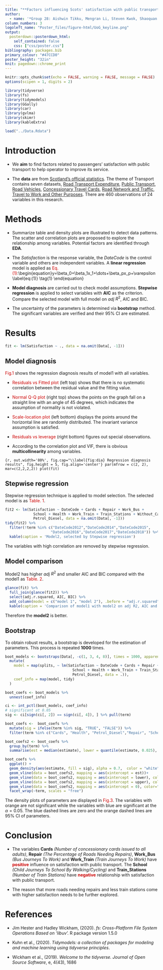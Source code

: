 ```yaml
---
title: "**Factors influencing Scots' satisfaction with public transport**"
author:
  - name: '*Group 28: Aishwin Tikku, Mengran Li, Steven Kwok, Shaoquan Li, Shuning Li*'
column_numbers: 3
logoleft_name: "Poster_files/figure-html/UoG_keyline.png"
output: 
  posterdown::posterdown_html:
    self_contained: false
    css: ["css/poster.css"]
bibliography: packages.bib
primary_colour: "#47CCD0"
poster_height: "32in"
knit: pagedown::chrome_print
---
```


```r
knitr::opts_chunk$set(echo = FALSE, warning = FALSE, message = FALSE)
options(scipen = 1, digits = 2)
```

```r
library(tidyverse)
library(fs)
library(tidymodels)
library(GGally)
library(car)
library(gvlma)
library(skimr)
library(kableExtra)

load("../Data.Rdata")
```

# Introduction

-   We **aim** to find factors related to passengers' satisfaction with public transport to help operator to improve its service.

-   The **data** are from [Scotland's official statistics](https://statistics.gov.scot/resource?uri=http%3A%2F%2Fstatistics.gov.scot%2Fdef%2Fconcept%2Ffolders%2Fthemes%2Ftransport). The theme of Transport contains seven datasets, [Road Transport Expenditure](https://statistics.gov.scot/resource?uri=http%3A%2F%2Fstatistics.gov.scot%2Fdata%2Froad-transport-expenditure), [Public Transport](https://statistics.gov.scot/resource?uri=http%3A%2F%2Fstatistics.gov.scot%2Fdata%2Fpublic-transport), [Road Vehicles](https://statistics.gov.scot/resource?uri=http%3A%2F%2Fstatistics.gov.scot%2Fdata%2Froad-vehicles), [Concessionary Travel Cards](https://statistics.gov.scot/resource?uri=http%3A%2F%2Fstatistics.gov.scot%2Fdata%2Fconcessionary-cards), [Road Network and Traffic](https://statistics.gov.scot/resource?uri=http%3A%2F%2Fstatistics.gov.scot%2Fdata%2Froad-network-traffic), [Travel to Work and Other Purposes](https://statistics.gov.scot/resource?uri=http%3A%2F%2Fstatistics.gov.scot%2Fdata%2Ftravel-to-work-other). There are 460 observations of 24 variables in this research.

# Methods

-   Summarize table and density plots are illustrated to detect data patterns. The scatter and correlation plots are proposed to explore the relationship among variables. Potential factors are identified through **EDA**.

-   The *Satisfaction* is the response variable, the *DateCode* is the control variable and others are independent variables. A **linear regression** model is applied as [Eq.(1)]{style="color:#cc0000"}:\\begin{equation}y=\\beta_0+\\beta_1x_1+\\dots+\\beta_px_p+\\varepsilon \\label{eq:(1)} \\tag{1} \\end{equation}

-   **Model diagnosis** are carried out to check model assumptions. **Stepwise regression** is applied to select variables with **AIC** as the criterion. Compare the selected model with full model on $adj$ $R^2$, AIC and BIC.

-   The uncertainty of the parameters is determined via **bootstrap** method. The significant variables are verified and their 95% CI are estimated.

# Results

```r
fit <- lm(Satisfaction ~ ., data = na.omit(Data[, -1]))
```

## Model diagnosis

[Fig.1]{style="color:#cc0000"} shows the regression diagnosis results of model1 with all variables.

-   [Residuals vs Fitted plot]{style="color:#cc0000"} (left top) shows that there is no systematic correlation between the residual value and the fitting value.

-   [Normal Q-Q plot]{style="color:#cc0000"} (right top) shows the points on the graph fall on a straight line with an angle of 45 degrees, which indicates the assumption of normality is not violated.

-   [Scale-location plot]{style="color:#cc0000"} (left bottom) displays the points around the horizontal line are randomly distributed. The invariant variance assumption is satisfied.

-   [Residuals vs leverage]{style="color:#cc0000"} (right bottom) figures out special observations.

-   According to the correlation plot and VIF, there is obvious **multicollinearity** among variables.

```{r, out.width='80%', fig.cap="\\label{fig:dia} Regression diagnosis results", fig.height = 5, fig.align='center'}
par(mfrow = c(2, 2), mar=c(2,2,2,2))
plot(fit)
```

## Stepwise regression

Stepwise regression technique is applied to model selection. The selected model is as [Table. 1]{style="color:#cc0000"}. 

```r
fit2 <- lm(Satisfaction ~ DateCode + Cards + Repair + Work_Bus + 
             School + Health + Work_Train + Train_Stations + Without_Car + 
             Petrol_Diesel, data = na.omit(Data[, -1]))
tidy(fit2) %>% 
  filter(!term %in% c("DateCode2012","DateCode2014","DateCode2015",
                     "DateCode2016","DateCode2017","DateCode2018")) %>%
  kable(caption = 'Model2, selected by Stepwise regression')
```

The variables with high correlation are removed by stepwise regression.

## Model comparison

Model2 has higher $adj$ $R^2$ and smaller AIC and BIC compared with the model1 as [Table. 2]{style="color:#cc0000"}. 

```r
glance(fit) %>% 
  full_join(glance(fit2)) %>%
  select(adj.r.squared, AIC, BIC) %>% 
  add_column(model = c("model 1", "model 2"), .before = "adj.r.squared") %>%
  kable(caption = 'Comparison of model1 with model2 on adj R2, AIC and BIC')
```

Therefore the **model2** is better.

## Bootstrap

To obtain robust results, a bootstrap is developed for the estimation of parameters. This process is repeated **1000** times.

```r
boot_models <- bootstraps(Data[, -c(1, 3, 4, 8)], times = 1000, apparent = TRUE) %>%
  mutate(
    model = map(splits, ~ lm(Satisfaction ~ DateCode + Cards + Repair + Work_Bus + 
                               School + Health + Work_Train + Train_Stations + Without_Car + 
                               Petrol_Diesel, data = .)),
    coef_info = map(model, tidy)
  )

boot_coefs <- boot_models %>%
  unnest(coef_info)

ci <- int_pctl(boot_models, coef_info)
# significant at 0.05
sig <- ci[sign(ci[, 2]) == sign(ci[, 4]), ] %>% pull(term)

boot_coefs <-  boot_coefs %>%
  mutate(sig = ifelse(term %in% sig, "TRUE", "FALSE")) %>%
  filter(term %in% c("Cards", "Health", "Petrol_Diesel","Repair", "School", "Train_Stations", "Without_Car", "Work_Bus", "Work_Train"))

boot_coefs2 <- boot_coefs %>%
  group_by(term) %>%
  summarise(est = median(estimate), lower = quantile(estimate, 0.025), upper = quantile(estimate, 0.975))

boot_coefs %>%
  ggplot() +
  geom_density(aes(estimate, fill = sig), alpha = 0.7,  color = "white") +
  geom_vline(data = boot_coefs2, mapping = aes(xintercept = est))+
  geom_vline(data = boot_coefs2, mapping = aes(xintercept = lower), color="Red", lty = 2)+
  geom_vline(data = boot_coefs2, mapping = aes(xintercept = upper), color="Red", lty = 2)+
  geom_vline(data = boot_coefs2, mapping = aes(xintercept = 0), color="Blue", lty = 2)+
  facet_wrap(~term, scales = "free")
```

The density plots of parameters are displayed in [Fig.3]{style="color:#cc0000"}. The variables with orange are not significant while the variables with blue are significant at the $\alpha=0.05$. The blue dashed lines are zero and the orange dashed lines are 95% CI of parameters.

# Conclusion

- The variables **Cards** *(Number of concessionary cards issued to all adults)*, **Repair** *(The Percentage of Roads Needing Repairs)*, **Work_Bus** *(Bus Journeys To Work)* and **Work_Train**  *(Train Journeys To Work)* have [**positive**]{style="color:#cc0000"} influence on satisfaction with public transport. The **School** *(Child Journeys To School By Walking/Cycling)* and **Train_Stations** *(Number of Train Stations)* have [**negative**]{style="color:#cc0000"} relationship with satisfaction with public transport.

- The reason that more roads needing repairs and less train stations come with higher satisfaction needs to be further explored.

# References

- Jim Hester and Hadley Wickham, (2020). *fs: Cross-Platform File System Operations Based on 'libuv'.* R package version 1.5.0

- Kuhn et al., (2020). *Tidymodels: a collection of packages for modeling and machine learning using tidyverse principles*.

- Wickham et al., (2019). *Welcome to the tidyverse. Journal of Open Source Software*, e, 4(43), 1686 
